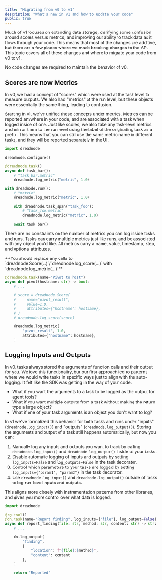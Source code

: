 ```yaml
---
title: "Migrating from v0 to v1"
description: "What's new in v1 and how to update your code"
public: true
---
```


Much of v1 focuses on extending data storage, clarifying some confusion around scores versus metrics, and improving our ability to track data as it flows through your code. This means that most of the changes are additive, but there are a few places where we made breaking changes to the API. This topic covers all of these changes and where to migrate your code from v0 to v1.

<Note>
No code changes are required to maintain the behavior of v0.
</Note>

## Scores are now Metrics

In v0, we had a concept of "scores" which were used at the task level to measure outputs. We also had "metrics" at the run level, but these objects were essentially the same thing, leading to confusion.

Starting in v1, we've unified these concepts under metrics. Metrics can be reported anywhere in your code, and are associated with a task when logged inside of one. Just like scores, we also take any task-level metrics and mirror them to the run level using the label of the originating task as a prefix. This means that you can still use the same metric name in different tasks, and they will be reported separately in the UI.

```python
import dreadnode

dreadnode.configure()

@dreadnode.task()
async def task_bar():
    # "task_bar.metric"
    dreadnode.log_metric("metric", 1.0)

with dreadnode.run():
    # "metric"
    dreadnode.log_metric("metric", 1.0)

    with dreadnode.task_span("task_foo"):
        # "task_foo.metric"
        dreadnode.log_metric("metric", 1.0)

    await task_bar()
```

There are no constraints on the number of metrics you can log inside tasks and runs. Tasks can carry multiple metrics just like runs, and be associated with any object you'd like. All metrics carry a name, value, timestamp, step, and optional attributes.

<Note>
**You should replace any calls to `dreadnode.Score(...)`/`dreadnode.log_score(...)` with `dreadnode.log_metric(...)`**
</Note>

```python
@dreadnode.task(name="Pivot to host")
async def pivot(hostname: str) -> bool:
    # ...

    # score = dreadnode.Score(
    #     name="pivot_result",
    #     value=1.0,
    #     attributes={"hostname": hostname},
    # )
    # dreadnode.log_score(score)

    dreadnode.log_metric(
        "pivot_result", 1.0,
        attributes={"hostname": hostname},
    )
```

## Logging Inputs and Outputs

In v0, tasks always stored the arguments of function calls and their output for you. We love this functionality, but our first approach led to patterns where we would write tasks in specific ways just to align with the auto-logging. It felt like the SDK was getting in the way of your code.

- What if you want the arguments to a task to be logged as the output for agent tools?
- What if you want multiple outputs from a task without making the return type a large object?
- What if one of your task arguments is an object you don't want to log?

In v1 we've formalized this behavior for both tasks and runs under "inputs" (`dreadnode.log_input()`) and "outputs" (`dreadnode.log_output()`). Storing the arguments and output of a task still happens automatically, but now you can:

1. Manually log any inputs and outputs you want to track by calling `dreadnode.log_input()` and `dreadnode.log_output()` inside of your tasks.
2. Disable automatic logging of inputs and outputs by setting `log_inputs=False` and `log_outputs=False` in the task decorator.
3. Control which parameters to your tasks are logged by setting `log_inputs={"param1", "param2"}` in the task decorator.
4. Use `dreadnode.log_input()` and `dreadnode.log_output()` outside of tasks to log run-level inputs and outputs.

This aligns more closely with instrumentation patterns from other libraries, and gives you more control over what data is logged.

```python
import dreadnode

@rg.tool()
@dn.task(name="Report finding", log_inputs={"file"}, log_output=False)
async def report_finding(file: str, method: str, content: str) -> str:
    # ...

    dn.log_output(
        "finding",
        {
            "location": f"{file}:{method}",
            "content": content
        },
    )

    return "Reported"
```
